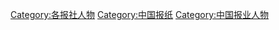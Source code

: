 [[Category:各报社人物‎|Category:各报社人物‎]]
[[Category:中国报纸‎|Category:中国报纸‎]]
[[Category:中国报业人物‎|Category:中国报业人物‎]]